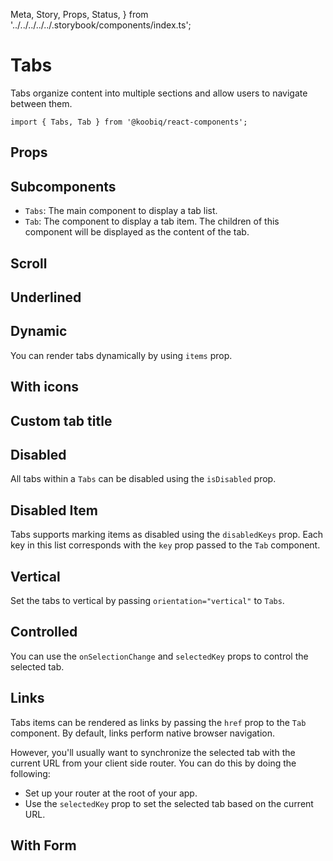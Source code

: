   Meta,
  Story,
  Props,
  Status,
} from '../../../../../.storybook/components/index.ts';


<Meta of={Stories} />

# Tabs

<Status variant="experimental" />

Tabs organize content into multiple sections and allow users to navigate between them.

```tsx
import { Tabs, Tab } from '@koobiq/react-components';
```

<Story of={Stories.Base} />

## Props

<Props />

## Subcomponents

- `Tabs`: The main component to display a tab list.
- `Tab`: The component to display a tab item. The children of this component will be displayed as the content of the tab.

## Scroll

<Story of={Stories.Scroll} />

## Underlined

<Story of={Stories.Underlined} />

## Dynamic

You can render tabs dynamically by using `items` prop.

<Story of={Stories.Dynamic} />

## With icons

<Story of={Stories.WithIcons} />

## Custom tab title

<Story of={Stories.CustomTabTitle} />

## Disabled

All tabs within a `Tabs` can be disabled using the `isDisabled` prop.

<Story of={Stories.Disabled} />

## Disabled Item

Tabs supports marking items as disabled using the `disabledKeys` prop.
Each key in this list corresponds with the `key` prop passed to the `Tab` component.

<Story of={Stories.DisabledItem} />

## Vertical

Set the tabs to vertical by passing `orientation="vertical"` to `Tabs`.

<Story of={Stories.Vertical} />

## Controlled

You can use the `onSelectionChange` and `selectedKey` props to control the selected tab.

<Story of={Stories.Controlled} />

## Links

Tabs items can be rendered as links by passing the `href` prop to the `Tab` component.
By default, links perform native browser navigation.

However, you'll usually want to synchronize the selected tab with the current
URL from your client side router. You can do this by doing the following:

- Set up your router at the root of your app.
- Use the `selectedKey` prop to set the selected tab based on the current URL.

## With Form

<Story of={Stories.WithForm} />
